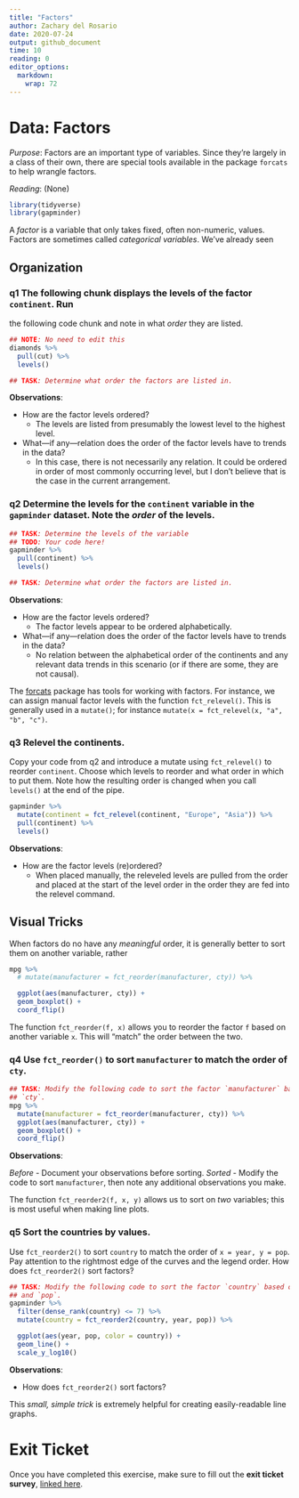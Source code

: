 ```yaml
---
title: "Factors"
author: Zachary del Rosario
date: 2020-07-24
output: github_document
time: 10
reading: 0
editor_options: 
  markdown: 
    wrap: 72
---
```


# Data: Factors

*Purpose*: Factors are an important type of variables. Since they're
largely in a class of their own, there are special tools available in
the package `forcats` to help wrangle factors.

*Reading*: (None)

```r
library(tidyverse)
library(gapminder)
```

A *factor* is a variable that only takes fixed, often non-numeric,
values. Factors are sometimes called *categorical variables*. We've
already seen

## Organization

<!-- -------------------------------------------------- -->

### **q1** The following chunk displays the levels of the factor `continent`. Run

the following code chunk and note in what *order* they are listed.

```r
## NOTE: No need to edit this
diamonds %>%
  pull(cut) %>%
  levels()

## TASK: Determine what order the factors are listed in.
```

**Observations**:

-   How are the factor levels ordered?
    -   The levels are listed from presumably the lowest level to the
        highest level.
-   What---if any---relation does the order of the factor levels have to
    trends in the data?
    -   In this case, there is not necessarily any relation. It could be
        ordered in order of most commonly occurring level, but I don't
        believe that is the case in the current arrangement.

### **q2** Determine the levels for the `continent` variable in the `gapminder` dataset. Note the *order* of the levels.

```r
## TASK: Determine the levels of the variable
## TODO: Your code here!
gapminder %>% 
  pull(continent) %>% 
  levels()

## TASK: Determine what order the factors are listed in.
```

**Observations**:

-   How are the factor levels ordered?
    -   The factor levels appear to be ordered alphabetically.
-   What---if any---relation does the order of the factor levels have to
    trends in the data?
    -   No relation between the alphabetical order of the continents and
        any relevant data trends in this scenario (or if there are some,
        they are not causal).

The [forcats](https://forcats.tidyverse.org/) package has tools for
working with factors. For instance, we can assign manual factor levels
with the function `fct_relevel()`. This is generally used in a
`mutate()`; for instance `mutate(x = fct_relevel(x, "a", "b", "c")`.

### **q3** Relevel the continents.

Copy your code from q2 and introduce a mutate using `fct_relevel()` to
reorder `continent`. Choose which levels to reorder and what order in
which to put them. Note how the resulting order is changed when you call
`levels()` at the end of the pipe.

```r
gapminder %>% 
  mutate(continent = fct_relevel(continent, "Europe", "Asia")) %>% 
  pull(continent) %>% 
  levels()
```

**Observations**:

-   How are the factor levels (re)ordered?
    -   When placed manually, the releveled levels are pulled from the
        order and placed at the start of the level order in the order
        they are fed into the relevel command.

## Visual Tricks

<!-- -------------------------------------------------- -->

When factors do no have any *meaningful* order, it is generally better
to sort them on another variable, rather

```r
mpg %>%
  # mutate(manufacturer = fct_reorder(manufacturer, cty)) %>%

  ggplot(aes(manufacturer, cty)) +
  geom_boxplot() +
  coord_flip()
```

The function `fct_reorder(f, x)` allows you to reorder the factor `f`
based on another variable `x`. This will "match" the order between the
two.

### **q4** Use `fct_reorder()` to sort `manufacturer` to match the order of `cty`.

```r
## TASK: Modify the following code to sort the factor `manufacturer` based on
## `cty`.
mpg %>%
  mutate(manufacturer = fct_reorder(manufacturer, cty)) %>% 
  ggplot(aes(manufacturer, cty)) +
  geom_boxplot() +
  coord_flip()
```

**Observations**:

*Before* - Document your observations before sorting. *Sorted* - Modify
the code to sort `manufacturer`, then note any additional observations
you make.

The function `fct_reorder2(f, x, y)` allows us to sort on *two*
variables; this is most useful when making line plots.

### **q5** Sort the countries by values.

Use `fct_reorder2()` to sort `country` to match the order of
`x = year, y = pop`. Pay attention to the rightmost edge of the curves
and the legend order. How does `fct_reorder2()` sort factors?

```r
## TASK: Modify the following code to sort the factor `country` based on `year`
## and `pop`.
gapminder %>%
  filter(dense_rank(country) <= 7) %>%
  mutate(country = fct_reorder2(country, year, pop)) %>% 

  ggplot(aes(year, pop, color = country)) +
  geom_line() +
  scale_y_log10()
```

**Observations**:

-   How does `fct_reorder2()` sort factors?

This *small, simple trick* is extremely helpful for creating
easily-readable line graphs.

<!-- include-exit-ticket -->

# Exit Ticket

<!-- -------------------------------------------------- -->

Once you have completed this exercise, make sure to fill out the **exit
ticket survey**, [linked
here](https://docs.google.com/forms/d/e/1FAIpQLSeuq2LFIwWcm05e8-JU84A3irdEL7JkXhMq5Xtoalib36LFHw/viewform?usp=pp_url&entry.693978880=e-data11-factors-assignment.Rmd).
